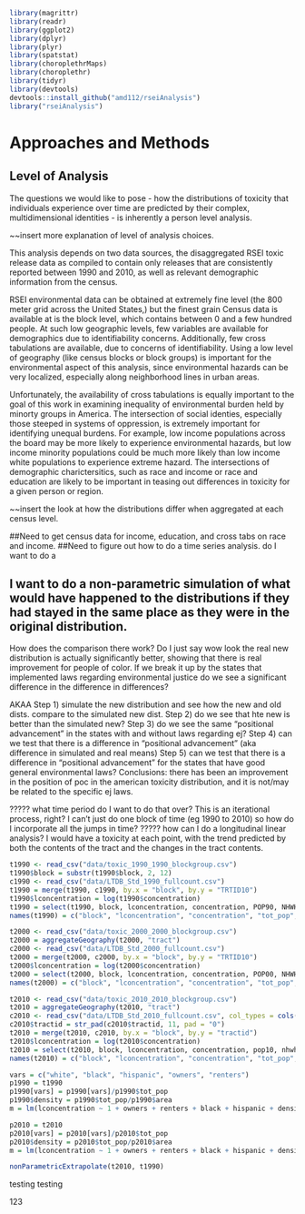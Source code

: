 ```r
library(magrittr)
library(readr)
library(ggplot2)
library(dplyr)
library(plyr)
library(spatstat)
library(choroplethrMaps)
library(choroplethr)
library(tidyr)
library(devtools)
devtools::install_github("amd112/rseiAnalysis")
library("rseiAnalysis")
```

# Approaches and Methods {#ref-labels}

## Level of Analysis

The questions we would like to pose - how the distributions of toxicity that individuals experience over time are predicted by their complex, multidimensional identities - is inherently a person level analysis. 

~~insert more explanation of level of analysis choices. 
 
This analysis depends on two data sources, the disaggregated RSEI toxic release data as compiled to contain only releases that are consistently reported between 1990 and 2010, as well as relevant demographic information from the census. 

RSEI environmental data can be obtained at extremely fine level (the 800 meter grid across the United States,) but the finest grain Census data is available at is the block level, which contains between 0 and a few hundred people. At such low geographic levels, few variables are available for demographics due to identifiability concerns. Additionally, few cross tabulations are available, due to concerns of identifiability. Using a low level of geography (like census blocks or block groups) is important for the environmental aspect of this analysis, since environmental hazards can be very localized, especially along neighborhood lines in urban areas. 

Unfortunately, the availability of cross tabulations is equally important to the goal of this work in examining inequality of environmental burden held by minorty groups in America. The intersection of social identies, especially those steeped in systems of oppression, is extremely important for identifying unequal burdens. For example, low income populations across the board may be more likely to experience environmental hazards, but low income minority populations could be much more likely than low income white populations to experience extreme hazard. The intersections of demographic charictersitics, such as race and income or race and education are likely to be important in teasing out differences in toxicity for a given person or region. 

~~insert the look at how the distributions differ when aggregated at each census level.


##Need to get census data for income, education, and cross tabs on race and income. 
##Need to figure out how to do a time series analysis. do I want to do a 

## I want to do a non-parametric simulation of what would have happened to the distributions if they had stayed in the same place as they were in the original distribution. 
How does the comparison there work? Do I just say wow look the real new distribution is actually significantly better, showing that there is real improvement for people of color. If we break it up by the states that implemented laws regarding environmental justice do we see a significant difference in the difference in differences? 

AKAA
Step 1) simulate the new distribution and see how the new and old dists. compare to the simulated new dist. 
Step 2) do we see that hte new is better than the simulated new?
Step 3) do we see the same "positional advancement" in the states with and without laws regarding ej?
Step 4) can we test that there is a difference in "positional advancement" (aka difference in simulated and real means)
Step 5) can we test that there is a difference in "positional advancement" for the states that have good general environmental laws?
Conclusions: there has been an improvement in the position of poc in the american toxicity distribution, and it is not/may be related to the specific ej laws.

????? what time period do I want to do that over? This is an iterational process, right? I can't just do one block of time (eg 1990 to 2010) so how do I incorporate all the jumps in time?
????? how can I do a longitudinal linear analysis? I would have a toxicity at each point, with the trend predicted by both the contents of the tract and the changes in the tract contents. 


```r
t1990 <- read_csv("data/toxic_1990_1990_blockgroup.csv")
t1990$block = substr(t1990$block, 2, 12)
c1990 <- read_csv("data/LTDB_Std_1990_fullcount.csv")
t1990 = merge(t1990, c1990, by.x = "block", by.y = "TRTID10")
t1990$lconcentration = log(t1990$concentration)
t1990 = select(t1990, block, lconcentration, concentration, POP90, NHWHT90, NHBLK90, HISP90, OWN90, RENT90, area)
names(t1990) = c("block", "lconcentration", "concentration", "tot_pop", "white", "black", "hispanic", "owners", "renters", "area")

t2000 <- read_csv("data/toxic_2000_2000_blockgroup.csv")
t2000 = aggregateGeography(t2000, "tract")
c2000 <- read_csv("data/LTDB_Std_2000_fullcount.csv")
t2000 = merge(t2000, c2000, by.x = "block", by.y = "TRTID10")
t2000$lconcentration = log(t2000$concentration)
t2000 = select(t2000, block, lconcentration, concentration, POP00, NHWHT00, NHBLK00, HISP00, OWN00, RENT00, area)
names(t2000) = c("block", "lconcentration", "concentration", "tot_pop", "white", "black", "hispanic", "owners", "renters", "area")

t2010 <- read_csv("data/toxic_2010_2010_blockgroup.csv")
t2010 = aggregateGeography(t2010, "tract")
c2010 <- read_csv("data/LTDB_Std_2010_fullcount.csv", col_types = cols(tractid = col_character()))
c2010$tractid = str_pad(c2010$tractid, 11, pad = "0")
t2010 = merge(t2010, c2010, by.x = "block", by.y = "tractid")
t2010$lconcentration = log(t2010$concentration)
t2010 = select(t2010, block, lconcentration, concentration, pop10, nhwht10, nhblk10, hisp10, own10, rent10, area)
names(t2010) = c("block", "lconcentration", "concentration", "tot_pop", "white", "black", "hispanic", "owners", "renters", "area")
```

```r
vars = c("white", "black", "hispanic", "owners", "renters")
p1990 = t1990
p1990[vars] = p1990[vars]/p1990$tot_pop
p1990$density = p1990$tot_pop/p1990$area
m = lm(lconcentration ~ 1 + owners + renters + black + hispanic + density, data = p1990)

p2010 = t2010
p2010[vars] = p2010[vars]/p2010$tot_pop
p2010$density = p2010$tot_pop/p2010$area
m = lm(lconcentration ~ 1 + owners + renters + black + hispanic + density, data = p2010)
```


```r
nonParametricExtrapolate(t2010, t1990)
```

testing testing 

123